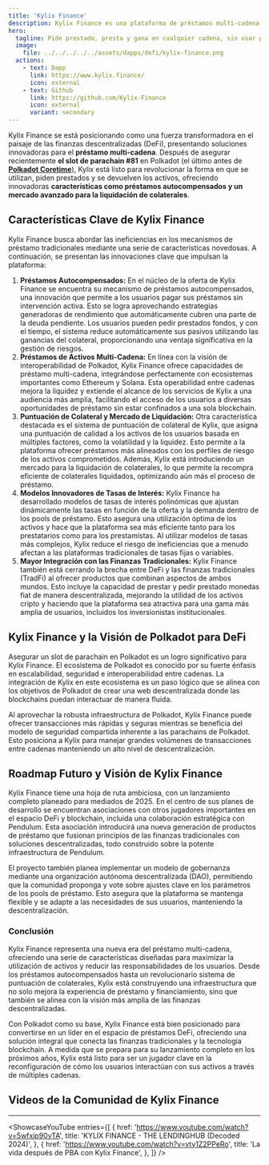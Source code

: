 ```yaml
---
title: 'Kylix Finance'
description: Kylix Finance es una plataforma de préstamos multi-cadena con préstamos autocompensados y un mercado para la liquidación de colaterales.
hero:
  tagline: Pide prestado, presta y gana en cualquier cadena, sin usar puentes.
  image: 
    file: ../../../../../assets/dapps/defi/kylix-finance.png
  actions:
    - text: Dapp
      link: https://www.kylix.finance/
      icon: external
    - text: Github
      link: https://github.com/Kylix-Finance
      icon: external
      variant: secondary
---
```



Kylix Finance se está posicionando como una fuerza transformadora en el paisaje de las finanzas descentralizadas (DeFi), presentando soluciones innovadoras para el **préstamo multi-cadena**. Después de asegurar recientemente **el slot de parachain #81** en Polkadot (el último antes de **[Polkadot Coretime](https://dablock.com/guides/what-is-polkadot-agile-coretime/)**), Kylix está listo para revolucionar la forma en que se utilizan, piden prestados y se devuelven los activos, ofreciendo innovadoras **características como préstamos autocompensados y un mercado avanzado para la liquidación de colaterales**.

## Características Clave de Kylix Finance
Kylix Finance busca abordar las ineficiencias en los mecanismos de préstamo tradicionales mediante una serie de características novedosas. A continuación, se presentan las innovaciones clave que impulsan la plataforma:
1. **Préstamos Autocompensados:** En el núcleo de la oferta de Kylix Finance se encuentra su mecanismo de préstamos autocompensados, una innovación que permite a los usuarios pagar sus préstamos sin intervención activa. Esto se logra aprovechando estrategias generadoras de rendimiento que automáticamente cubren una parte de la deuda pendiente. Los usuarios pueden pedir prestados fondos, y con el tiempo, el sistema reduce automáticamente sus pasivos utilizando las ganancias del colateral, proporcionando una ventaja significativa en la gestión de riesgos.
2. **Préstamos de Activos Multi-Cadena:** En línea con la visión de interoperabilidad de Polkadot, Kylix Finance ofrece capacidades de préstamo multi-cadena, integrándose perfectamente con ecosistemas importantes como Ethereum y Solana. Esta operabilidad entre cadenas mejora la liquidez y extiende el alcance de los servicios de Kylix a una audiencia más amplia, facilitando el acceso de los usuarios a diversas oportunidades de préstamo sin estar confinados a una sola blockchain.
3. **Puntuación de Colateral y Mercado de Liquidación:** Otra característica destacada es el sistema de puntuación de colateral de Kylix, que asigna una puntuación de calidad a los activos de los usuarios basada en múltiples factores, como la volatilidad y la liquidez. Esto permite a la plataforma ofrecer préstamos más alineados con los perfiles de riesgo de los activos comprometidos. Además, Kylix está introduciendo un mercado para la liquidación de colaterales, lo que permite la recompra eficiente de colaterales liquidados, optimizando aún más el proceso de préstamo.
4. **Modelos Innovadores de Tasas de Interés:** Kylix Finance ha desarrollado modelos de tasas de interés polinómicas que ajustan dinámicamente las tasas en función de la oferta y la demanda dentro de los pools de préstamo. Esto asegura una utilización óptima de los activos y hace que la plataforma sea más eficiente tanto para los prestatarios como para los prestamistas. Al utilizar modelos de tasas más complejos, Kylix reduce el riesgo de ineficiencias que a menudo afectan a las plataformas tradicionales de tasas fijas o variables.
5. **Mayor Integración con las Finanzas Tradicionales:** Kylix Finance también está cerrando la brecha entre DeFi y las finanzas tradicionales (TradFi) al ofrecer productos que combinan aspectos de ambos mundos. Esto incluye la capacidad de prestar y pedir prestado monedas fiat de manera descentralizada, mejorando la utilidad de los activos cripto y haciendo que la plataforma sea atractiva para una gama más amplia de usuarios, incluidos los inversionistas institucionales.

## Kylix Finance y la Visión de Polkadot para DeFi
Asegurar un slot de parachain en Polkadot es un logro significativo para Kylix Finance. El ecosistema de Polkadot es conocido por su fuerte énfasis en escalabilidad, seguridad e interoperabilidad entre cadenas. La integración de Kylix en este ecosistema es un paso lógico que se alinea con los objetivos de Polkadot de crear una web descentralizada donde las blockchains puedan interactuar de manera fluida.

Al aprovechar la robusta infraestructura de Polkadot, Kylix Finance puede ofrecer transacciones más rápidas y seguras mientras se beneficia del modelo de seguridad compartida inherente a las parachains de Polkadot. Esto posiciona a Kylix para manejar grandes volúmenes de transacciones entre cadenas manteniendo un alto nivel de descentralización.

## Roadmap Futuro y Visión de Kylix Finance
Kylix Finance tiene una hoja de ruta ambiciosa, con un lanzamiento completo planeado para mediados de 2025. En el centro de sus planes de desarrollo se encuentran asociaciones con otros jugadores importantes en el espacio DeFi y blockchain, incluida una colaboración estratégica con Pendulum. Esta asociación introducirá una nueva generación de productos de préstamo que fusionan principios de las finanzas tradicionales con soluciones descentralizadas, todo construido sobre la potente infraestructura de Pendulum.

El proyecto también planea implementar un modelo de gobernanza mediante una organización autónoma descentralizada (DAO), permitiendo que la comunidad proponga y vote sobre ajustes clave en los parámetros de los pools de préstamo. Esto asegura que la plataforma se mantenga flexible y se adapte a las necesidades de sus usuarios, manteniendo la descentralización.

### Conclusión
Kylix Finance representa una nueva era del préstamo multi-cadena, ofreciendo una serie de características diseñadas para maximizar la utilización de activos y reducir las responsabilidades de los usuarios. Desde los préstamos autocompensados hasta un revolucionario sistema de puntuación de colaterales, Kylix está construyendo una infraestructura que no solo mejora la experiencia de préstamo y financiamiento, sino que también se alinea con la visión más amplia de las finanzas descentralizadas.

Con Polkadot como su base, Kylix Finance está bien posicionado para convertirse en un líder en el espacio de préstamos DeFi, ofreciendo una solución integral que conecta las finanzas tradicionales y la tecnología blockchain. A medida que se prepara para su lanzamiento completo en los próximos años, Kylix está listo para ser un jugador clave en la reconfiguración de cómo los usuarios interactúan con sus activos a través de múltiples cadenas.

## Videos de la Comunidad de Kylix Finance
------------
<ShowcaseYouTube
  entries={[
    {
      href: 'https://www.youtube.com/watch?v=5wfxjp90yTA',
      title: 'KYLIX FINANCE - THE LENDINGHUB (Decoded 2024)',
    },
        {
      href: 'https://www.youtube.com/watch?v=vty1Z2PPeRo',
      title: 'La vida después de PBA con Kylix Finance',
    },
  ]} />
